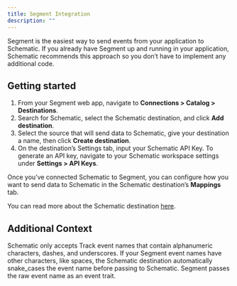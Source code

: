 ```yaml
---
title: Segment Integration
description: ""
---
```


Segment is the easiest way to send events from your application to Schematic. If you already have Segment up and running in your application, Schematic recommends this approach so you don’t have to implement any additional code.

## Getting started
1. From your Segment web app, navigate to **Connections > Catalog > Destinations**.
2. Search for Schematic, select the Schematic destination, and click **Add destination**.
3. Select the source that will send data to Schematic, give your destination a name, then click **Create destination**.
4. On the destination’s Settings tab, input your Schematic API Key. To generate an API key, navigate to your Schematic workspace settings under **Settings > API Keys**.

Once you’ve connected Schematic to Segment, you can configure how you want to send data to Schematic in the Schematic destination’s **Mappings** tab.

You can read more about the Schematic destination [here](https://segment.com/docs/connections/destinations/catalog/actions-schematic/).

## Additional Context

Schematic only accepts Track event names that contain alphanumeric characters, dashes, and underscores. If your Segment event names have other characters, like spaces, the Schematic destination automatically snake_cases the event name before passing to Schematic. Segment passes the raw event name as an event trait.